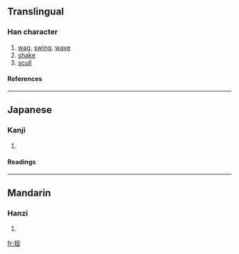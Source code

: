 {{see|搖}}

==Translingual==
===Han character===
{{Han char|rn=64|rad=手|as=09|sn=12|four=|canj=手月一山 (QBMU)}}
# [[wag]], [[swing]], [[wave]]
# [[shake]]
# [[scull]]
====References====
{{Han ref|kx=0445.341|dkj=12445|hdz=31921.041|uh=63FA|ud=25594}}
----
==Japanese==
===Kanji===
{{ja-kanji|grade=|rs=手09}}
# {{defn|Japanese}} 
====Readings====
{{ja-readings|on=[[よう]] (yō)|kun=[[ゆする]] (yusuru), [[ゆれる]] (yureru), [[ゆすぶる]] (yusuburu)}}
----
==Mandarin==
===Hanzi===
{{cmn-hanzi|pin=[[yáo]] (yao2)|wg=yao<sup>2</sup>}}
# {{defn|Mandarin}}

[[fr:揺]]